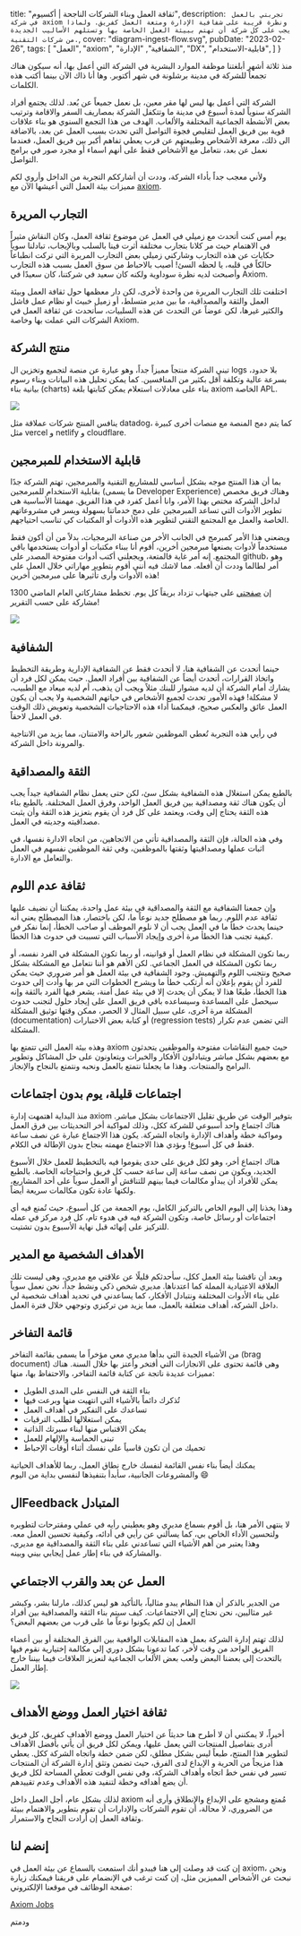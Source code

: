 title: "ثقافة العمل وبناء الشركات الناجحة | أكسيوم",
description: `
    تجربتي بالعمل في شركة axiom ونظرة قريبة على شفافية الإدارة ومتعة العمل كفريق.
    ولماذا يجب على كل شركة أن تهتم ببيئة العمل الخاصة بها وتستلهم
    الأساليب الجديدة من شركات التقنية.`,
cover: "diagram-ingest-flow.svg",
pubDate: "2023-02-26",
tags: [
    "العمل",
    "axiom",
    "الشفافية",
    "الإدارة",
    "DX",
    "قابلية-الاستخدام",
    ]
}

منذ ثلاثة أشهر أبلغتنا موظفة الموارد البشرية في الشركة التي أعمل بها، أنه سيكون هناك تجمعاً للشركة في مدينة برشلونة في شهر أكتوبر. وها أنا ذاك الآن بينما أكتب هذه الكلمات.

الشركة التي أعمل بها ليس لها مقر معين، بل نعمل جميعاً عن بُعد. لذلك يجتمع أفراد الشركة سنوياً لمدة أسبوع في مدينة ما وتتكفل الشركة بمصاريف السفر والاقامة وترتيب بعض الأنشطة الجماعية المختلفة والألعاب. الهدف من هذا التجمع السنوي هو بناء علاقات قوية بين فريق العمل لتقليص فجوة التواصل التي تحدث بسبب العمل عن بعد، بالاضافة الى ذلك، معرفة الأشخاص وطبيعتهم عن قرب يعطي تفاهم أكبر بين فريق العمل، فعندما نعمل عن بعد، نتعامل مع الأشخاص فقط على أنهم اسماء أو مجرد صور في برامج التواصل.

ولأني معجب جداً بأداء الشركة، وددت أن أشارككم التجربة من الداخل وأروي لكم مميزات بيئة العمل التي أعيشها الآن مع [axiom](https://axiom.co).


## التجارب المريرة

يوم أمس كنت أتحدث مع زميلي في العمل عن موضوع ثقافة العمل، وكان النقاش مثيراً في الاهتمام حيث مر كلانا بتجارب مختلفة أثرت فينا بالسلب وبالإيجاب، تبادلنا سوياً حكايات عن هذه التجارب وشاركني زميلي بعض التجارب المريرة التي تركت انطباعاً حالكاً في قلبه، يا لحظه السئ! أصيب بالاحباط من سوق العمل بسبب هذه التجارب وأصبحت لديه نظرة سوداوية ولكنه كان سعيد في شركتنا، كان سعيدًا في Axiom.

اختلفت تلك التجارب المريرة من واحدة لأخرى، لكن دار معظمها حول ثقافة العمل وبيئة العمل والثقة والمصداقية، ما بين مدير متسلط، أو زميل خبيث او نظام عمل فاشل والكثير غيرها، لكن عوضاً عن التحدث عن هذه السلبيات، سأتحدث عن ثقافة العمل في الشركات التي عملت بها وخاصة Axiom.


## منتج الشركة

تبني الشركة منتجاً مميزاً جداً، وهو عبارة عن منصة لتجميع وتخزين ال logs بلا حدود، بسرعة عالية وتكلفة أقل بكثير من المنافسين. كما يمكن تحليل هذه البيانات وبناء رسوم بيانية بناء (charts) بناء على معادلات استعلام يمكن كتابتها بلغة axiom الخاصة APL.

![](/blog/work-culture-and-building-sucessful-companies/APL.png)

ينافس المنتج شركات عملاقة مثل datadog، كما يتم دمج المنصة مع منصات أخرى كبيرة مثل  vercel و netlify و cloudflare.

## قابلية الاستخدام للمبرمجين

بما أن هذا المنتج موجه بشكل أساسي للمشاريع التقنية والمبرمجين، تهتم الشركة جدًا بقابلية الاستخدام للمبرمجين (ما يسمى Developer Experience) وهناك فريق مخصص لداخل الشركة مختص بهذا الأمر، وانا أعمل كفرد في هذا الفريق. مهمتنا الأساسية هى تطوير الأدوات التي تساعد المبرمجين على دمج خدماتنا بسهولة ويسر في مشروعاتهم الخاصة والعمل مع المجتمع التقني لتطوير هذه الأدوات أو المكتبات كي تناسب احتياجهم.

ويضعني هذا الأمر كمبرمج في الجانب الأخر من صناعة البرمجيات، بدلاً من أن أكون فقط مستخدماً لأدوات يصنعها مبرمجين أخرين، أقوم أنا ببناء مكتبات أو أدوات يستخدمها باقي المجتمع. إنه أمر غاية فالمتعة، ويجعلني أكتب أدوات مفتوحة المصدر على github، وهو أمر لطالما وددت أن أفعله. مما لاشك فيه أنني أقوم بتطوير مهاراتي خلال العمل على هذه الأدوات وأرى تأثيرها على مبرمجين أخرين!

إن [صفحتي](https://github.com/schehata) على جيتهاب تزداد بريقاً كل يوم. تخطط مشاركاتي العام الماضي 1300 مشاركة على حسب التقرير!

![](/blog/work-culture-and-building-sucessful-companies/my_github_profile.png)


## الشفافية

حينما أتحدث عن الشفافية هنا، لا أتحدث فقط عن الشفافية الإدارية وطريقة التخطيط واتخاذ القرارات، أتحدث أيضاً عن الشفافية بين أفراد العمل. حيث يمكن لكل فرد أن يشارك أمام الشركة أن لديه مشوار للبنك مثلاً ويجب أن يذهب، أم لديه ميعاد مع الطبيب، لا مشكلة! فهذه الأمور تحدث لجميع الأشخاص في حياتهم الشخصية ولا يجب أن يكون العمل عائق والعكس صحيح، فيمكمنا أداء
هذه الاحتاجيات الشخصية وتعويض ذلك الوقت في العمل لاحقاً.

في رأيي هذه التجربة تُعطي الموظفين شعور بالراحة والامتنان، مما يزيد من الانتاجية والمرونة داخل الشركة.

## الثقة والمصداقية

بالطبع يمكن استغلال هذه الشفافية بشكل سئ، لكن حتى يعمل نظام الشفافية جيداً يجب أن يكون هناك ثقة ومصداقية بين فريق العمل الواحد، وفرق العمل المختلفة. بالطبع بناء هذه الثقة يحتاج إلى وقت، ويعتمد على كل فرد أن يقوم بتعزيز هذه الثقة وأن يثبت مصداقيته وجديته في العمل.

وفي هذه الحالة، فإن الثقة والمصداقية تأتي من الاتجاهين، من اتجاه الادارة نفسها، في اثبات عملها ومصداقيتها وثقتها بالموظفين، وفي ثقة الموظفين نفسهم في العمل والتعامل مع الادارة.

## ثقافة عدم اللوم

وإن جمعنا الشفافية مع الثقة والمصداقية في بيئة عمل واحدة، يمكننا أن نضيف عليها ثقافة عدم اللوم. ربما هو مصطلح جديد نوعاً ما، لكن باختصار، هذا المصطلح يعني أنه حينما يحدث خطأ ما في العمل يجب أن لا نلوم الموظف أو صاحب الخطأ، إنما نفكر في كيفية تجنب هذا الخطأ مرة أخرى وإيجاد الأسباب التي تسببت في حدوث هذا الخطأ.

ربما تكون المشكلة في نظام العمل أو قوانينه، أو ربما تكون المشكلة في الفرد نفسه، أو ربما تكون المشكلة في العمل الجماعي. لكن الأهم هو أننا نتعامل مع المشكلة بشكل صحيح ونتجنب اللوم والتهميش. وجود الشفافية في بيئة العمل هو أمر ضروري
حيث يمكن للفرد أن يقوم بإعلان أنه أرتكب خطأ ما ويشرح الخطوات التي مر بها وأدت إلى حدوث هذا الخطأ، طبعًا هذا لا يمكن
أن يحدث إلا في بيئة عمل أمنة، يشعر فيها الفرد بالثقة وإنه سيحصل على المساعدة وسيساعده باقي فريق العمل
على إيجاد حلول لتجنب حدوث المشكلة مرة آخرى، على سبيل المثال لا الحصر، ممكن وقتها توثيق المشكلة (documentation) أو
كتابة بعض الاختبارات (regression tests) التي تضمن عدم تكرار المشكلة.

وهذه بيئة العمل التي تتمتع بها axiom حيث جميع النقاشات مفتوحة والموظفين يتحدثون مع بعضهم بشكل مباشر ويتبادلون الأفكار والخبرات ويتعاونون على حل المشاكل وتطوير البرامج والمنتجات. وهذا ما يجعلنا نتمتع بالعمل ونحبه ونتمتع بالنجاح والإنجاز.

## اجتماعات قليلة، يوم بدون اجتماعات

منذ البداية اهتمهت إدارة axiom بتوفير الوقت عن طريق تقليل الاجتماعات بشكل مباشر.
هناك اجتماع واحد أسبوعي للشركة ككل، وذلك لمواكبة أخر التحديثات بين فرق العمل ومواكبة خطة وأهداف الإدارة واتجاه الشركة.
يكون هذا الاجتماع عبارة عن نصف ساعة فقط في كل أسبوع! وىؤدي هذا الاجتماع مهمته بنجاح بدون الإطالة في الكلام.

هناك اجتماع أخر، وهو لكل فريق على حدى يقوموا فيه بالتخطيط للعمل خلال الأسبوع الجديد، ويكون من نصف ساعة إلى ساعة حسب كل فريق واحتياجاته الخاصة. بالطبع يمكن للأفراد أن يبدأو مكالمات فيما بينهم للتناقش أو العمل سوياً على أحد المشاريع، ولكنها عادة تكون مكالمات سريعة أيضاً.

وهذا يخذنا إلى اليوم الخاص بالتركيز الكامل، يوم الجمعة من كل أسبوع، حيث تُمنع فيه أي اجتماعات أو رسائل خاصة،
وتكون الشركة فيه في هدوء تام، كل فرد مركز في عمله للتركيز على إنهائه قبل نهاية الأسبوع بدون تشتيت.


## الأهداف الشخصية مع المدير

وبعد أن ناقشنا بيئة العمل ككل، سأحدثكم قليلًا عن علاقتي مع مديري، وهى ليست تلك العلاقة الاعتيادية المملة كما اعتدناها.
مديري شخص ذكي ونشط جداً، نحن نعمل سوياً على بناء الأدوات المختلفة ونتبادل الأفكار، كما يساعدني في تحديد أهداف شخصية
لي داخل الشركة، أهداف متعلقة بالعمل، مما يزيد من تركيزي وتوجهي خلال فترة العمل.

## قائمة التفاخر

من الأشياء الجيدة التي بدأها مديري معي مؤخراً ما يسمى بقائمة التفاخر (brag document)
وهى قائمة تحتوى على الانجازات التي أفتخر وأعتز بها خلال السنة. هناك مميزات عديدة ناتجة عن كتابة قائمة التفاخر، والاحتفاظ بها، منها:

- بناء الثقة في النفس على المدى الطويل
- تُذكرك دائماً بالأشياء التي انتهيت منها وبرعت فيها
- تساعدك على التفكير في أهداف العمل
- يمكن استغلالها لطلب الترقيات
- يمكن الاقتباس منها لبناء سيرتك الذاتية
- تبنى الحماسة والإلهام للعمل
- تحميك من أن تكون قاسياً على نفسك أثناء أوقات الإحباط

يمكنك أيضاً بناء نفس القائمة لنفسك خارج نطاق العمل، ربما للأهداف الحياتية والمشروعات الجانبية، سأبدأ بتنفيذها لنفسي بداية من اليوم 😄

## الFeedback المتبادل

لا ينتهى الأمر هنا، بل أقوم بسماع مديري وهو يعطيني رأيه في عملي ومقترحات لتطويره ولتحسين الأداء الخاص بي، كما
يسألني عن رأيي في أدائه، وكيفية تحسين العمل معه. وهذا يعتبر من أهم الأشياء التي تساعدني على بناء الثقة
والمصداقية مع مديري، والمشاركة في بناء إطار عمل إيجابي بيني وبينه.


## العمل عن بعد والقرب الاجتماعي

من الجدير بالذكر أن هذا النظام يبدو مثالياً، بالتأكيد هو ليس كذلك، مارلنا بشر، وكبشر غير مثاليين، نحن نحتاج
إلي الاجتماعيات. كيف سيتم بناء الثقة والمصداقية بين أفراد العمل إن لكم يكونوا نوعاً ما على
قرب من بعضهم البعض؟

لذلك تهتم إدارة الشركة بعمل هذه المقابلات الواقعية بين الفرق المختلفة أو بين أعضاء الفريق الواحد من وقت لأخر،
كما تدعونا بشكل دوري إلي مكالمة إختيارية نقوم فيها بالتحدث إلى بعضنا البعض ولعب
بعض الألعاب الجماعية لنعزيز العلاقات فيما بيننا خارج إطار العمل.

![](/blog/work-culture-and-building-sucessful-companies/undraw_Team_collaboration_re_ow29.png)

## ثقافة اختيار العمل ووضع الأهداف

أخيراً، لا يمكنني أن لا أطرح هنا حديثاً عن اختيار العمل ووضع الأهداف كفريق،
كل فريق أدرى بتفاصيل المنتجات التي يعمل عليها، ويمكن لكل فريق أن يأتي بأفضل
الأهداف لتطوير هذا المنتج، طبعاً ليس بشكل مطلق، لكن ضمن خطة واتجاه الشركة ككل. يعطي هذا مزيجاً من الحرية
و الإبداع لدى الفرق، حيث تضمن وتثق إدارة الشركة أن المنتجات تسير في نفس خط اتجاه وأهداف الشركة،
وفي نفس الوقت تعطي المساحة لكل فريق أن يضع أهدافه وخطة لتنفيد هذه الأهداف وعدم تقييدهم.

لذلك بشكل عام، أجل العمل داخل axiom  مُمتع ومشجع على الإبداع والإنطلاق
وأرى أنه من الضروري، لا محالة، أن تقوم الشركات والإدارات أن تقوم بتطوير والاهتمام ببيئة وثقافة العمل
إن أرادت النجاح والاستمرار.

## إنضم لنا

إن كنت قد وصلت إلى هنا فيبدو أنك استمعت بالسماع عن بيئة العمل في axiom، ونحن نبحث عن الأشخاص المميزين مثل،
إن كنت ترغب في الإنضمام على فريقنا فيمكنك زيارة صفحة الوظائف في موقعنا الإلكتروني:

[Axiom Jobs](https://www.axiom.co/company#jobs)

ودمتم
